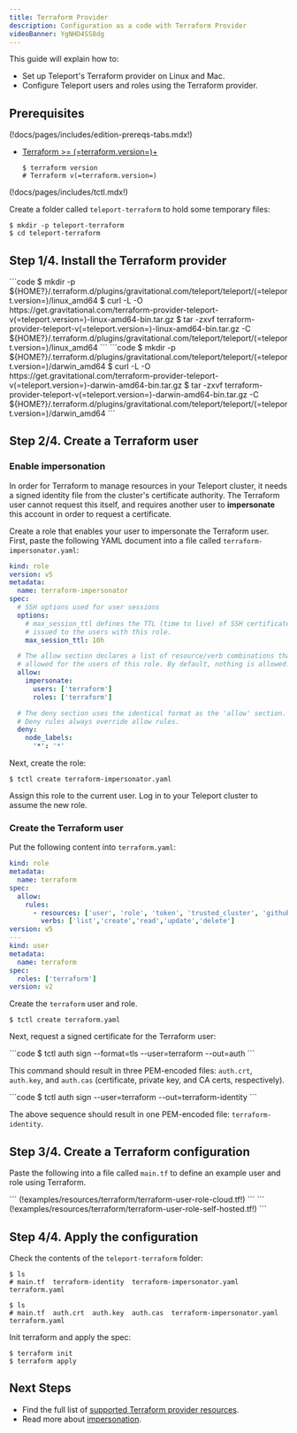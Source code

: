 ```yaml
---
title: Terraform Provider
description: Configuration as a code with Terraform Provider
videoBanner: YgNHD4SS8dg
---
```


This guide will explain how to:

- Set up Teleport's Terraform provider on Linux and Mac.
- Configure Teleport users and roles using the Terraform provider.

## Prerequisites

(!docs/pages/includes/edition-prereqs-tabs.mdx!)

- [Terraform >= (=terraform.version=)+](https://learn.hashicorp.com/tutorials/terraform/install-cli)

  ```code
  $ terraform version
  # Terraform v(=terraform.version=)
  ```

(!docs/pages/includes/tctl.mdx!)

Create a folder called `teleport-terraform` to hold some temporary files:

```code
$ mkdir -p teleport-terraform
$ cd teleport-terraform
```

## Step 1/4. Install the Terraform provider

<Tabs>
  <TabItem label="Linux">
  ```code
  $ mkdir -p ${HOME?}/.terraform.d/plugins/gravitational.com/teleport/teleport/(=teleport.version=)/linux_amd64
  $ curl -L -O https://get.gravitational.com/terraform-provider-teleport-v(=teleport.version=)-linux-amd64-bin.tar.gz
  $ tar -zxvf terraform-provider-teleport-v(=teleport.version=)-linux-amd64-bin.tar.gz -C ${HOME?}/.terraform.d/plugins/gravitational.com/teleport/teleport/(=teleport.version=)/linux_amd64
  ```
  </TabItem>

  <TabItem label="MacOS">
  ```code
  $ mkdir -p ${HOME?}/.terraform.d/plugins/gravitational.com/teleport/teleport/(=teleport.version=)/darwin_amd64
  $ curl -L -O https://get.gravitational.com/terraform-provider-teleport-v(=teleport.version=)-darwin-amd64-bin.tar.gz
  $ tar -zxvf terraform-provider-teleport-v(=teleport.version=)-darwin-amd64-bin.tar.gz -C ${HOME?}/.terraform.d/plugins/gravitational.com/teleport/teleport/(=teleport.version=)/darwin_amd64
  ```
  </TabItem>
</Tabs>

## Step 2/4. Create a Terraform user

### Enable impersonation

In order for Terraform to manage resources in your Teleport cluster, it needs a
signed identity file from the cluster's certificate authority. The Terraform user
cannot request this itself, and requires another user to **impersonate** this
account in order to request a certificate.

Create a role that enables your user to impersonate the Terraform user. First, paste
the following YAML document into a file called `terraform-impersonator.yaml`:

```yaml
kind: role
version: v5
metadata:
  name: terraform-impersonator
spec:
  # SSH options used for user sessions
  options:
    # max_session_ttl defines the TTL (time to live) of SSH certificates
    # issued to the users with this role.
    max_session_ttl: 10h

  # The allow section declares a list of resource/verb combinations that are
  # allowed for the users of this role. By default, nothing is allowed.
  allow:
    impersonate:
      users: ['terraform']
      roles: ['terraform']

  # The deny section uses the identical format as the 'allow' section.
  # Deny rules always override allow rules.
  deny:
    node_labels:
      '*': '*'
```

Next, create the role:

```code
$ tctl create terraform-impersonator.yaml
```

Assign this role to the current user. Log in to your Teleport cluster to assume
the new role.

### Create the Terraform user

Put the following content into `terraform.yaml`:

```yaml
kind: role
metadata:
  name: terraform
spec:
  allow:
    rules:
      - resources: ['user', 'role', 'token', 'trusted_cluster', 'github', 'oidc', 'saml']
        verbs: ['list','create','read','update','delete']
version: v5
---
kind: user
metadata:
  name: terraform
spec:
  roles: ['terraform']
version: v2
```

Create the `terraform` user and role.

```code
$ tctl create terraform.yaml
```

Next, request a signed certificate for the Terraform user:

<Tabs>
  <TabItem label="Self-Hosted" scope={["oss","enterprise"]}>
```code
$ tctl auth sign --format=tls --user=terraform --out=auth
```

This command should result in three PEM-encoded files: `auth.crt`, `auth.key`,
and `auth.cas` (certificate, private key, and CA certs, respectively).

</TabItem>
<TabItem label="Teleport Cloud" scope={["cloud"]}>
```code
$ tctl auth sign --user=terraform --out=terraform-identity
```

The above sequence should result in one PEM-encoded file: `terraform-identity`.

</TabItem>
</Tabs>

## Step 3/4. Create a Terraform configuration

Paste the following into a file called `main.tf` to define an example user and
role using Terraform.

<Tabs>
<TabItem scope={["cloud"]} label="Teleport Cloud">
```
(!examples/resources/terraform/terraform-user-role-cloud.tf!)
```
</TabItem>
<TabItem scope={["oss", "enterprise"]} label="Self-Hosted">
```
(!examples/resources/terraform/terraform-user-role-self-hosted.tf!)
```
</TabItem>
</Tabs>

## Step 4/4. Apply the configuration

Check the contents of the `teleport-terraform` folder:

<Tabs>
<TabItem scope={["cloud"]} label="Teleport Cloud">

```code
$ ls
# main.tf  terraform-identity  terraform-impersonator.yaml  terraform.yaml
```

</TabItem>
<TabItem scope={["oss", "enterprise"]} label="Self-Hosted">

```code
$ ls
# main.tf  auth.crt  auth.key  auth.cas  terraform-impersonator.yaml  terraform.yaml
```

</TabItem>
</Tabs>

Init terraform and apply the spec:

```code
$ terraform init
$ terraform apply
```

## Next Steps

- Find the full list of [supported Terraform provider resources](../reference/terraform-provider.mdx).
- Read more about [impersonation](../../access-controls/guides/impersonation.mdx).
